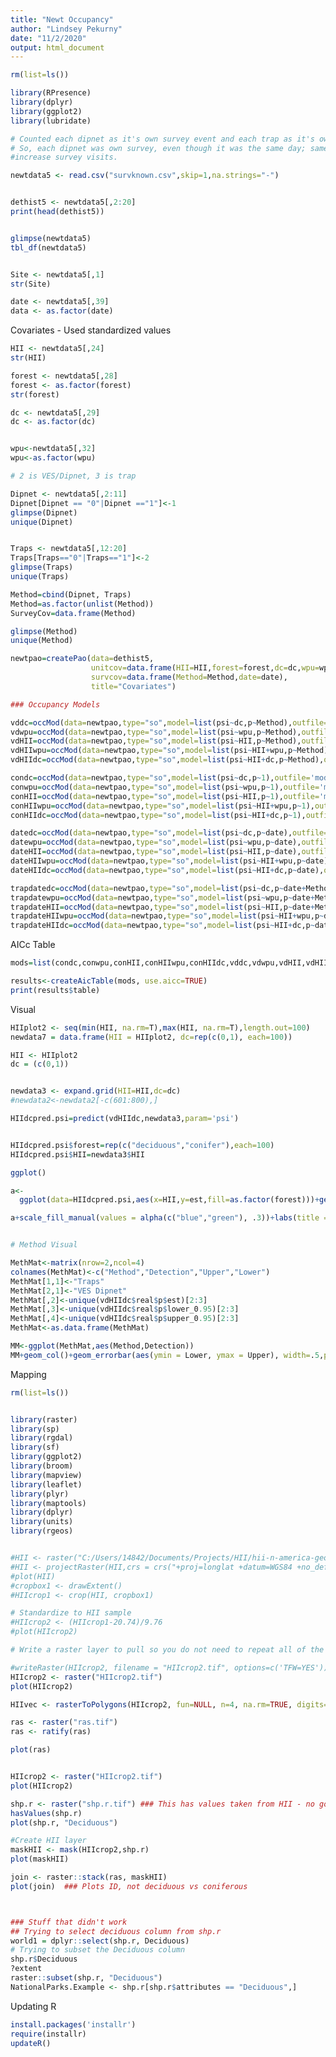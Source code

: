 ```yaml
---
title: "Newt Occupancy"
author: "Lindsey Pekurny"
date: "11/2/2020"
output: html_document
---
```


```r

rm(list=ls())

library(RPresence)
library(dplyr)
library(ggplot2)
library(lubridate)

# Counted each dipnet as it's own survey event and each trap as it's own survey event
# So, each dipnet was own survey, even though it was the same day; same for traps. Attempting to 
#increase survey visits.

newtdata5 <- read.csv("survknown.csv",skip=1,na.strings="-")


dethist5 <- newtdata5[,2:20]
print(head(dethist5))


glimpse(newtdata5)
tbl_df(newtdata5)


Site <- newtdata5[,1]
str(Site)

date <- newtdata5[,39]
data <- as.factor(date)

```


Covariates - Used standardized values

```r

HII <- newtdata5[,24]
str(HII)

forest <- newtdata5[,28]
forest <- as.factor(forest)
str(forest)

dc <- newtdata5[,29]
dc <- as.factor(dc)


wpu<-newtdata5[,32]
wpu<-as.factor(wpu)

# 2 is VES/Dipnet, 3 is trap

Dipnet <- newtdata5[,2:11]
Dipnet[Dipnet == "0"|Dipnet =="1"]<-1
glimpse(Dipnet)
unique(Dipnet)


Traps <- newtdata5[,12:20]
Traps[Traps=="0"|Traps=="1"]<-2
glimpse(Traps)
unique(Traps)

Method=cbind(Dipnet, Traps)
Method=as.factor(unlist(Method))
SurveyCov=data.frame(Method)

glimpse(Method)
unique(Method)

```


```r

newtpao=createPao(data=dethist5,
                  unitcov=data.frame(HII=HII,forest=forest,dc=dc,wpu=wpu),
                  survcov=data.frame(Method=Method,date=date),
                  title="Covariates")

### Occupancy Models

vddc=occMod(data=newtpao,type="so",model=list(psi~dc,p~Method),outfile='modname')
vdwpu=occMod(data=newtpao,type="so",model=list(psi~wpu,p~Method),outfile='modname')
vdHII=occMod(data=newtpao,type="so",model=list(psi~HII,p~Method),outfile='modname')
vdHIIwpu=occMod(data=newtpao,type="so",model=list(psi~HII+wpu,p~Method),outfile='modname')
vdHIIdc=occMod(data=newtpao,type="so",model=list(psi~HII+dc,p~Method),outfile='modname')

condc=occMod(data=newtpao,type="so",model=list(psi~dc,p~1),outfile='modname')
conwpu=occMod(data=newtpao,type="so",model=list(psi~wpu,p~1),outfile='modname')
conHII=occMod(data=newtpao,type="so",model=list(psi~HII,p~1),outfile='modname')
conHIIwpu=occMod(data=newtpao,type="so",model=list(psi~HII+wpu,p~1),outfile='modname')
conHIIdc=occMod(data=newtpao,type="so",model=list(psi~HII+dc,p~1),outfile='modname')

datedc=occMod(data=newtpao,type="so",model=list(psi~dc,p~date),outfile='modname')
datewpu=occMod(data=newtpao,type="so",model=list(psi~wpu,p~date),outfile='modname')
dateHII=occMod(data=newtpao,type="so",model=list(psi~HII,p~date),outfile='modname')
dateHIIwpu=occMod(data=newtpao,type="so",model=list(psi~HII+wpu,p~date),outfile='modname')
dateHIIdc=occMod(data=newtpao,type="so",model=list(psi~HII+dc,p~date),outfile='modname')

trapdatedc=occMod(data=newtpao,type="so",model=list(psi~dc,p~date+Method),outfile='modname')
trapdatewpu=occMod(data=newtpao,type="so",model=list(psi~wpu,p~date+Method),outfile='modname')
trapdateHII=occMod(data=newtpao,type="so",model=list(psi~HII,p~date+Method),outfile='modname')
trapdateHIIwpu=occMod(data=newtpao,type="so",model=list(psi~HII+wpu,p~date+Method),outfile='modname')
trapdateHIIdc=occMod(data=newtpao,type="so",model=list(psi~HII+dc,p~date+Method),outfile='modname')

```


AICc Table

```r

mods=list(condc,conwpu,conHII,conHIIwpu,conHIIdc,vddc,vdwpu,vdHII,vdHIIwpu,vdHIIdc,datedc,datewpu,dateHII,dateHIIwpu,dateHIIdc,trapdatedc,trapdatewpu,trapdateHII,trapdateHIIwpu,trapdateHIIdc)  

results<-createAicTable(mods, use.aicc=TRUE)                      
print(results$table)

```


Visual

```r

HIIplot2 <- seq(min(HII, na.rm=T),max(HII, na.rm=T),length.out=100)
newdata7 = data.frame(HII = HIIplot2, dc=rep(c(0,1), each=100))

HII <- HIIplot2
dc = (c(0,1))


newdata3 <- expand.grid(HII=HII,dc=dc)
#newdata2<-newdata2[-c(601:800),]

HIIdcpred.psi=predict(vdHIIdc,newdata3,param='psi')


HIIdcpred.psi$forest=rep(c("deciduous","conifer"),each=100)
HIIdcpred.psi$HII=newdata3$HII

ggplot()

a<-
  ggplot(data=HIIdcpred.psi,aes(x=HII,y=est,fill=as.factor(forest)))+geom_line()+geom_ribbon(aes(ymin=lower_0.95,ymax=upper_0.95, fill=as.factor(forest)),alpha=.5)

a+scale_fill_manual(values = alpha(c("blue","green"), .3))+labs(title = "Forest and HII Effect on N. viridescens Occupancy")+xlab("Human Interference Index")+ylab("Occupancy Estimate")+ labs(fill = "Forest Type")+theme_minimal()


# Method Visual

MethMat<-matrix(nrow=2,ncol=4)
colnames(MethMat)<-c("Method","Detection","Upper","Lower")
MethMat[1,1]<-"Traps"
MethMat[2,1]<-"VES Dipnet"
MethMat[,2]<-unique(vdHIIdc$real$p$est)[2:3]
MethMat[,3]<-unique(vdHIIdc$real$p$lower_0.95)[2:3]
MethMat[,4]<-unique(vdHIIdc$real$p$upper_0.95)[2:3]
MethMat<-as.data.frame(MethMat)

MM<-ggplot(MethMat,aes(Method,Detection))
MM+geom_col()+geom_errorbar(aes(ymin = Lower, ymax = Upper), width=.5,position=position_dodge(.9))+labs()+theme_minimal()

```


Mapping

```r

rm(list=ls())


library(raster)
library(sp)
library(rgdal)
library(sf)
library(ggplot2)
library(broom)
library(mapview)
library(leaflet)
library(plyr)
library(maptools)
library(dplyr)
library(units)
library(rgeos)


#HII <- raster("C:/Users/14842/Documents/Projects/HII/hii-n-america-geo-grid/hii-n-america-geo-grid/hii_n_america_grid/hii_n_amer")
#HII <- projectRaster(HII,crs = crs("+proj=longlat +datum=WGS84 +no_defs"))
#plot(HII)
#cropbox1 <- drawExtent()
#HIIcrop1 <- crop(HII, cropbox1)

# Standardize to HII sample
#HIIcrop2 <- (HIIcrop1-20.74)/9.76
#plot(HIIcrop2)

# Write a raster layer to pull so you do not need to repeat all of the above steps - above steps are now unecessary, but I left them in case I need to edit

#writeRaster(HIIcrop2, filename = "HIIcrop2.tif", options=c('TFW=YES'))
HIIcrop2 <- raster("HIIcrop2.tif")
plot(HIIcrop2)

HIIvec <- rasterToPolygons(HIIcrop2, fun=NULL, n=4, na.rm=TRUE, digits=12, dissolve=TRUE)

ras <- raster("ras.tif")
ras <- ratify(ras)

plot(ras)


HIIcrop2 <- raster("HIIcrop2.tif")
plot(HIIcrop2)

shp.r <- raster("shp.r.tif") ### This has values taken from HII - no good
hasValues(shp.r)
plot(shp.r, "Deciduous")

#Create HII layer
maskHII <- mask(HIIcrop2,shp.r)
plot(maskHII)

join <- raster::stack(ras, maskHII)
plot(join)  ### Plots ID, not deciduous vs coniferous



### Stuff that didn't work
## Trying to select deciduous column from shp.r
world1 = dplyr::select(shp.r, Deciduous)
# Trying to subset the Deciduous column
shp.r$Deciduous
?extent
raster::subset(shp.r, "Deciduous")
NationalParks.Example <- shp.r[shp.r$attributes == "Deciduous",]

```




Updating R

```r

install.packages('installr')
require(installr)
updateR()

```

